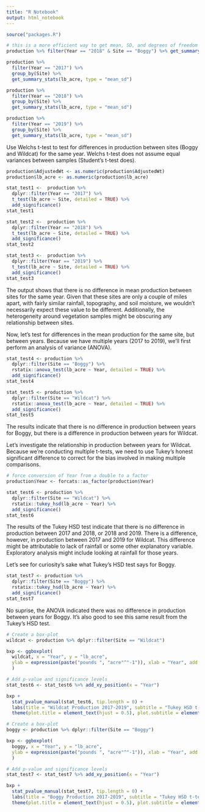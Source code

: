 ```yaml
---
title: "R Notebook"
output: html_notebook
---
```

```r
source("packages.R")
```

```r
# this is a more efficient way to get mean, SD, and degrees of freedom
production %>% filter(Year == "2018" & Site == "Boggy") %>% get_summary_stats(AdjustedWt, type = "mean_sd")
```

```r
production %>% 
  filter(Year == "2017") %>% 
  group_by(Site) %>% 
  get_summary_stats(lb_acre, type = "mean_sd")

production %>% 
  filter(Year == "2018") %>% 
  group_by(Site) %>% 
  get_summary_stats(lb_acre, type = "mean_sd")

production %>% 
  filter(Year == "2019") %>% 
  group_by(Site) %>% 
  get_summary_stats(lb_acre, type = "mean_sd")
```
Use Welchs t-test to test for differences in production between sites (Boggy and Wildcat) for the same year. Welchs t-test does not assume equal variances between samples (Student's t-test does). 
```r
production$AdjustedWt <- as.numeric(production$AdjustedWt)
production$lb_acre <- as.numeric(production$lb_acre)

stat_test1 <-  production %>% 
  dplyr::filter(Year == "2017") %>% 
  t_test(lb_acre ~ Site, detailed = TRUE) %>%  
  add_significance()
stat_test1

stat_test2 <-  production %>% 
  dplyr::filter(Year == "2018") %>% 
  t_test(lb_acre ~ Site, detailed = TRUE) %>%  
  add_significance()
stat_test2

stat_test3 <-  production %>% 
  dplyr::filter(Year == "2019") %>% 
  t_test(lb_acre ~ Site, detailed = TRUE) %>%  
  add_significance()
stat_test3
```
The output shows that there is no difference in mean production between sites for the same year. Given that these sites are only a couple of miles apart, with fairly similar rainfall, topography, and soil moisture, we wouldn't necessarily expect these value to be different. Additionally, the heterogeneity around vegetation samples might be obscuring any relationship between sites.

Now, let's test for differences in the mean production for the same site, but between years. Because we have multiple years (2017 to 2019), we'll first perform an analysis of variance (ANOVA).
```r
stat_test4 <- production %>% 
  dplyr::filter(Site == "Boggy") %>% 
  rstatix::anova_test(lb_acre ~ Year, detailed = TRUE) %>% 
  add_significance()
stat_test4

stat_test5 <- production %>% 
  dplyr::filter(Site == "Wildcat") %>% 
  rstatix::anova_test(lb_acre ~ Year, detailed = TRUE) %>% 
  add_significance()
stat_test5
```
The results indicate that there is no difference in production between years for Boggy, but there is a difference in production between years for Wildcat.

Let's investigate the relationship in production between years for Wildcat. Because we're conducting multiple t-tests, we need to use Tukey's honest significant difference to correct for the bias involved in making multiple comparisons.
```r
# force conversion of Year from a double to a factor
production$Year <- forcats::as_factor(production$Year)

stat_test6 <- production %>% 
  dplyr::filter(Site == "Wildcat") %>%
  rstatix::tukey_hsd(lb_acre ~ Year) %>%
  add_significance()
stat_test6
```
The results of the Tukey HSD test indicate that there is no difference in production between 2017 and 2018, or 2018 and 2019. There is a difference, however, in production between 2017 and 2019 for Wildcat. This difference might be attributable to lack of rainfall or some other explanatory variable. Exploratory analysis might include looking at rainfall for those years.

Let's see for curiosity's sake what Tukey's HSD test says for Boggy.
```r
stat_test7 <- production %>% 
  dplyr::filter(Site == "Boggy") %>%
  rstatix::tukey_hsd(lb_acre ~ Year) %>%
  add_significance()
stat_test7
```
No suprise, the ANOVA indicated there was no difference in production between years for Boggy. It's also good to see this same result from the Tukey's HSD test.

```r
# Create a box-plot
wildcat <- production %>% dplyr::filter(Site == "Wildcat")

bxp <- ggboxplot(
  wildcat, x = "Year", y = "lb_acre", 
  ylab = expression(paste("pounds ", "acre"^"-1")), xlab = "Year", add = "jitter",
  )

# Add p-value and significance levels
stat_test6 <- stat_test6 %>% add_xy_position(x = "Year")

bxp +
  stat_pvalue_manual(stat_test6, tip.length = 0) +
  labs(title = "Wildcat Production 2017-2019", subtitle = "Tukey HSD t-test") +
  theme(plot.title = element_text(hjust = 0.5), plot.subtitle = element_text(hjust = 0.5))
```

```r
# Create a box-plot
boggy <- production %>% dplyr::filter(Site == "Boggy")

bxp <- ggboxplot(
  boggy, x = "Year", y = "lb_acre", 
  ylab = expression(paste("pounds ", "acre"^"-1")), xlab = "Year", add = "jitter",
  )

# Add p-value and significance levels
stat_test7 <- stat_test7 %>% add_xy_position(x = "Year")

bxp +
  stat_pvalue_manual(stat_test7, tip.length = 0) +
  labs(title = "Boggy Production 2017-2019", subtitle = "Tukey HSD t-test") +
  theme(plot.title = element_text(hjust = 0.5), plot.subtitle = element_text(hjust = 0.5))
```
